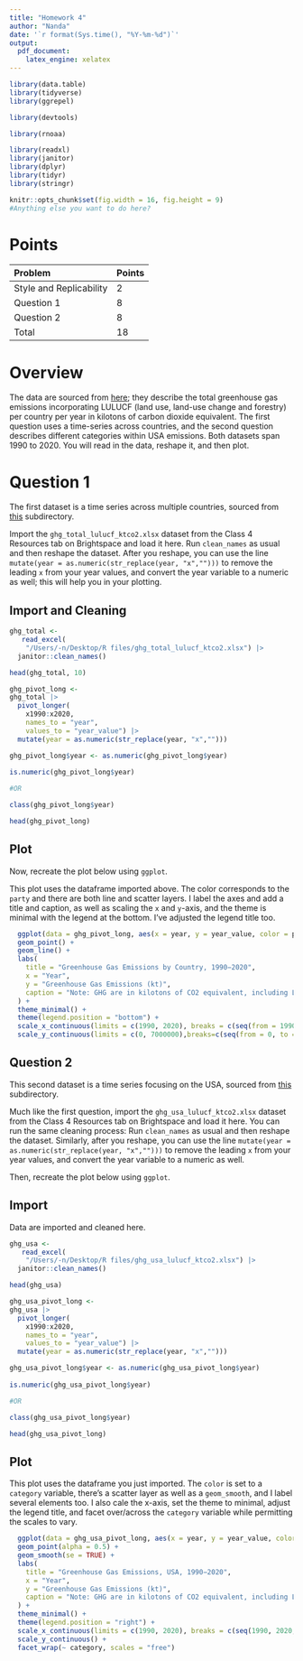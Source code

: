```yaml
---
title: "Homework 4"
author: "Nanda"
date: '`r format(Sys.time(), "%Y-%m-%d")`'
output: 
  pdf_document:
    latex_engine: xelatex
---
```


```r
library(data.table)
library(tidyverse)
library(ggrepel)

library(devtools)

library(rnoaa)

library(readxl)
library(janitor)
library(dplyr)
library(tidyr)
library(stringr)

knitr::opts_chunk$set(fig.width = 16, fig.height = 9)
#Anything else you want to do here?
```

# Points

| Problem                        | Points |  
|:-------------------------------|:------|  
| Style and Replicability        | 2     |  
| Question 1                     | 8     |  
| Question 2                     | 8     |  
| Total                          | 18    |

# Overview 

The data are sourced from [here](https://unfccc.int/topics/mitigation/resources/registry-and-data/ghg-data-from-unfccc); they describe the total greenhouse gas emissions incorporating LULUCF (land use, land-use change and forestry) per country per year in kilotons of carbon dioxide equivalent. The first question uses a time-series across countries, and the second question describes different categories within USA emissions. Both datasets span 1990 to 2020. You will read in the data, reshape it, and then plot.

# Question 1

The first dataset is a time series across multiple countries, sourced from [this](https://di.unfccc.int/time_series?_gl=1*lvd5jh*_ga*MTk3NzU3NTI5NS4xNjk1NTEwOTM1*_ga_7ZZWT14N79*MTY5NTU2ODI5Mi4zLjAuMTY5NTU2ODI5Mi4wLjAuMA..) subdirectory. 

Import the `ghg_total_lulucf_ktco2.xlsx` dataset from the Class 4 Resources tab on Brightspace and load it here. Run `clean_names` as usual and then reshape the dataset. After you reshape, you can use the line `mutate(year = as.numeric(str_replace(year, "x","")))` to remove the leading `x` from your year values, and convert the year variable to a numeric as well; this will help you in your plotting. 

## Import and Cleaning

```r
ghg_total <-
   read_excel(
    "/Users/-n/Desktop/R files/ghg_total_lulucf_ktco2.xlsx") |>
  janitor::clean_names()

head(ghg_total, 10)

ghg_pivot_long <- 
ghg_total |> 
  pivot_longer(
    x1990:x2020,
    names_to = "year",
    values_to = "year_value") |>
  mutate(year = as.numeric(str_replace(year, "x",""))) 

ghg_pivot_long$year <- as.numeric(ghg_pivot_long$year)
  
is.numeric(ghg_pivot_long$year)

#OR

class(ghg_pivot_long$year)

head(ghg_pivot_long)
```

## Plot

Now, recreate the plot below using `ggplot`. 

This plot uses the dataframe imported above. The color corresponds to the `party` and there are both line and scatter layers. I label the axes and add a title and caption, as well as scaling the `x` and `y`-axis, and the theme is minimal with the legend at the bottom. I've adjusted the legend title too.

```r

  ggplot(data = ghg_pivot_long, aes(x = year, y = year_value, color = party)) + 
  geom_point() + 
  geom_line() +
  labs(
    title = "Greenhouse Gas Emissions by Country, 1990−2020",
    x = "Year",
    y = "Greenhouse Gas Emissions (kt)",
    caption = "Note: GHG are in kilotons of CO2 equivalent, including LULUCF"
  ) +
  theme_minimal() +
  theme(legend.position = "bottom") +
  scale_x_continuous(limits = c(1990, 2020), breaks = c(seq(from = 1990, to = 2020, by = 1))) +
  scale_y_continuous(limits = c(0, 7000000),breaks=c(seq(from = 0, to = 7000000, by = 500000)))

```

## Question 2

This second dataset is a time series focusing on the USA, sourced from [this](https://di.unfccc.int/detailed_data_by_party) subdirectory. 

Much like the first question, import the `ghg_usa_lulucf_ktco2.xlsx` dataset from the Class 4 Resources tab on Brightspace and load it here. You can run the same cleaning process: Run `clean_names` as usual and then reshape the dataset. Similarly, after you reshape, you can use the line `mutate(year = as.numeric(str_replace(year, "x","")))` to remove the leading `x` from your year values, and convert the year variable to a numeric as well. 

Then, recreate the plot below using `ggplot`. 

## Import

Data are imported and cleaned here.

```r
ghg_usa <-
   read_excel(
    "/Users/-n/Desktop/R files/ghg_usa_lulucf_ktco2.xlsx") |>
  janitor::clean_names()

head(ghg_usa)

ghg_usa_pivot_long <- 
ghg_usa |> 
  pivot_longer(
    x1990:x2020,
    names_to = "year",
    values_to = "year_value") |>
  mutate(year = as.numeric(str_replace(year, "x",""))) 

ghg_usa_pivot_long$year <- as.numeric(ghg_usa_pivot_long$year)
  
is.numeric(ghg_usa_pivot_long$year)

#OR

class(ghg_usa_pivot_long$year)

head(ghg_usa_pivot_long)
```

## Plot

This plot uses the dataframe you just imported. The `color` is set to a `category` variable, there's a scatter layer as well as a `geom_smooth`, and I label several elements too. I also cale the x-axis, set the theme to minimal, adjust the legend title, and facet over/across the `category` variable while permitting the scales to vary.

```r
  ggplot(data = ghg_usa_pivot_long, aes(x = year, y = year_value, color = category)) + 
  geom_point(alpha = 0.5) + 
  geom_smooth(se = TRUE) +
  labs(
    title = "Greenhouse Gas Emissions, USA, 1990−2020",
    x = "Year",
    y = "Greenhouse Gas Emissions (kt)",
    caption = "Note: GHG are in kilotons of CO2 equivalent, including LULUCF"
  ) +
  theme_minimal() +
  theme(legend.position = "right") +
  scale_x_continuous(limits = c(1990, 2020), breaks = c(seq(1990, 2020, 5))) +
  scale_y_continuous() +
  facet_wrap(~ category, scales = "free")
  
```
